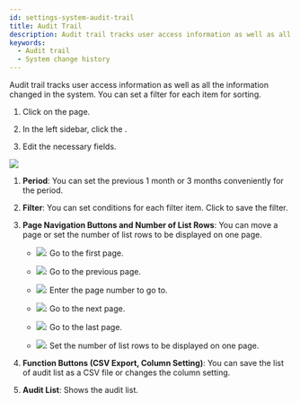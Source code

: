 ```yaml
---
id: settings-system-audit-trail
title: Audit Trail
description: Audit trail tracks user access information as well as all the information changed in the system. You can set a filter for each item for sorting.
keywords:
  - Audit trail
  - System change history
---
```


Audit trail tracks user access information as well as all the information changed in the system. You can set a filter for each item for sorting.

1. Click <Cmd sid='shell.header.setting' /> on the <Cmd sid='shell.header.launcher' /> page.

2. In the left sidebar, click the <Cmd sid="monitoring.auditTrail" product='2' />.

3. Edit the necessary fields.

<Image src='/img/biostarx-settings-system-audit-trail.png' className='none' />

<Calloutlists>

1. **Period**: You can set the previous 1 month or 3 months conveniently for the period.

2. **Filter**: You can set conditions for each filter item. Click <Cmd sid="ta.report.condition.saveFilter.button" product='2' /> to save the filter.

3. **Page Navigation Buttons and Number of List Rows**: You can move a page or set the number of list rows to be displayed on one page.

   * <Image src='/img/common/ico-audit-trail-first-page.png' ico alone />: Go to the first page.

   * <Image src='/img/common/ico-audit-trail-previous-page.png' ico alone />: Go to the previous page.

   * <Image src='/img/common/ico-audit-trail-nav-page.png' ico alone />: Enter the page number to go to.

   * <Image src='/img/common/ico-audit-trail-next-page.png' ico alone />: Go to the next page.

   * <Image src='/img/common/ico-audit-trail-last-page.png' ico alone />: Go to the last page.

   * <Image src='/img/ico-audit-trail-rows-page.png' ico />: Set the number of list rows to be displayed on one page.

4. **Function Buttons (CSV Export, Column Setting)**: You can save the list of audit list as a CSV file or changes the column setting.

5. **Audit List**: Shows the audit list.

</Calloutlists>
